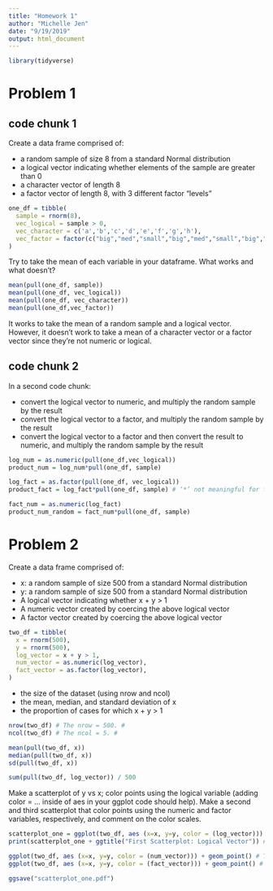 ```yaml
---
title: "Homework 1"
author: "Michelle Jen"
date: "9/19/2019"
output: html_document
---
```

```r
library(tidyverse)
```

# Problem 1
## code chunk 1

Create a data frame comprised of:

* a random sample of size 8 from a standard Normal distribution
* a logical vector indicating whether elements of the sample are greater than 0
* a character vector of length 8
* a factor vector of length 8, with 3 different factor “levels”

```r
one_df = tibble(
  sample = rnorm(8),
  vec_logical = sample > 0,
  vec_character = c('a','b','c','d','e','f','g','h'),
  vec_factor = factor(c("big","med","small","big","med","small","big","small"))
)
```

Try to take the mean of each variable in your dataframe. What works and what doesn’t?

```r
mean(pull(one_df, sample))
mean(pull(one_df, vec_logical))
mean(pull(one_df, vec_character))
mean(pull(one_df,vec_factor))
```
It works to take the mean of a random sample and a logical vector. However, it doesn't work to take a mean of a character vector or a factor vector since they're not numeric or logical. 

## code chunk 2

In a second code chunk:

* convert the logical vector to numeric, and multiply the random sample by the result
* convert the logical vector to a factor, and multiply the random sample by the result
* convert the logical vector to a factor and then convert the result to numeric, and multiply the random sample by the result

```r
log_num = as.numeric(pull(one_df,vec_logical))
product_num = log_num*pull(one_df, sample)

log_fact = as.factor(pull(one_df, vec_logical))
product_fact = log_fact*pull(one_df, sample) # ‘*’ not meaningful for factors. This makes sense since the factor vector did not yield a mean.#

fact_num = as.numeric(log_fact)
product_num_random = fact_num*pull(one_df, sample)
```

# Problem 2

Create a data frame comprised of:

* x: a random sample of size 500 from a standard Normal distribution
* y: a random sample of size 500 from a standard Normal distribution
* A logical vector indicating whether x + y > 1
* A numeric vector created by coercing the above logical vector
* A factor vector created by coercing the above logical vector

```r
two_df = tibble(
  x = rnorm(500),
  y = rnorm(500),
  log_vector = x + y > 1,
  num_vector = as.numeric(log_vector),
  fact_vector = as.factor(log_vector),
)
```

* the size of the dataset (using nrow and ncol) 
* the mean, median, and standard deviation of x 
* the proportion of cases for which x + y > 1

```r
nrow(two_df) # The nrow = 500. #
ncol(two_df) # The ncol = 5. #

mean(pull(two_df, x))
median(pull(two_df, x))
sd(pull(two_df, x))

sum(pull(two_df, log_vector)) / 500
```

Make a scatterplot of y vs x; color points using the logical variable (adding color = ... inside of aes in your ggplot code should help). Make a second and third scatterplot that color points using the numeric and factor variables, respectively, and comment on the color scales.

```r
scatterplot_one = ggplot(two_df, aes (x=x, y=y, color = (log_vector))) + geom_point()
print(scatterplot_one + ggtitle("First Scatterplot: Logical Vector")) # The red represents when the logical vector is false, that is x + y =< 1. The blue represents when the logical vector is true, that is x + y > 1. #

ggplot(two_df, aes (x=x, y=y, color = (num_vector))) + geom_point() # The darker blue represents when the numeric vector is false, that is x + y =<. The lighter blue represents when the numeric factor is true, that is x + y > 1.The scale is continuous since it's a numeric vector but values are either 1 or 0 (true or false) so theren't any colors in between#
ggplot(two_df, aes (x=x, y=y, color = (fact_vector))) + geom_point() # The red represents when the factor vector is false, that is x + y =< 1. The blue represents when the factor vector is true, that is x + y > 1. #

ggsave("scatterplot_one.pdf")
```

